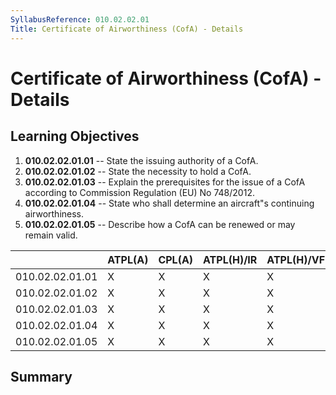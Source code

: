 ```yaml
---
SyllabusReference: 010.02.02.01
Title: Certificate of Airworthiness (CofA) - Details
---
```


# Certificate of Airworthiness (CofA) - Details

## Learning Objectives

1.  **010.02.02.01.01** -- State the issuing authority of a CofA.
2.  **010.02.02.01.02** -- State the necessity to hold a CofA.
3.  **010.02.02.01.03** -- Explain the prerequisites for the issue of a CofA
    according to Commission Regulation (EU) No 748/2012.
4.  **010.02.02.01.04** -- State who shall determine an aircraft"s continuing
    airworthiness.
5.  **010.02.02.01.05** -- Describe how a CofA can be renewed or may remain
    valid.

|                 | ATPL(A) | CPL(A) | ATPL(H)/IR | ATPL(H)/VFR | CPL(H) | IR  | CBIR(A) |
| --------------- | ------- | ------ | ---------- | ----------- | ------ | --- | ------- |
| 010.02.02.01.01 | X       | X      | X          | X           | X      |     |         |
| 010.02.02.01.02 | X       | X      | X          | X           | X      |     |         |
| 010.02.02.01.03 | X       | X      | X          | X           | X      |     |         |
| 010.02.02.01.04 | X       | X      | X          | X           | X      |     |         |
| 010.02.02.01.05 | X       | X      | X          | X           | X      |     |         |

## Summary
